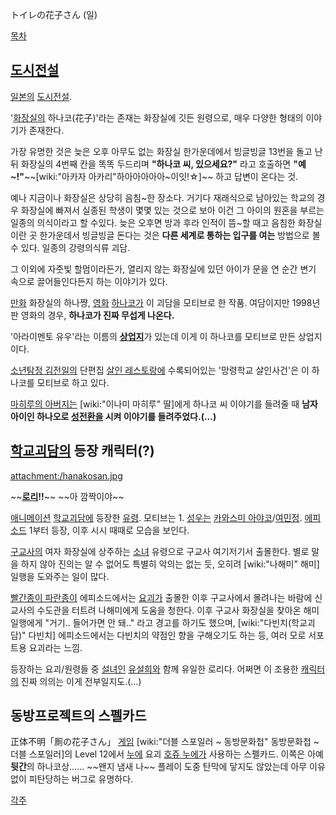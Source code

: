 トイレの花子さん (일)

[[목차]]

== [[도시전설]] ==
[[일본]]의 [[도시전설]].

'[[화장실]]의 하나코(花子)'라는 존재는 화장실에 깃든 원령으로, 매우 다양한 형태의 이야기가 존재한다.

가장 유명한 것은 늦은 오후 아무도 없는 화장실 한가운데에서 빙글빙글 13번을 돌고 난 뒤 화장실의 4번째 칸을 똑똑 두드리며 '''"하나코 씨, 있으세요?"''' 라고 호출하면 '''"예~!"'''~~[wiki:"아카자 아카리"하아아아아아~이잇!☆]~~ 하고 답변이 온다는 것.

예나 지금이나 화장실은 상당히 음침~한 장소다. 거기다 재래식으로 남아있는 학교의 경우 화장실에 빠져서 실종된 학생이 몇몇 있는 것으로 보아 이건 그 아이의 원혼을 부르는 일종의 의식이라고 할 수있다. 늦은 오후면 방과 후라 인적이 뜸~할 때고 음침한 화장실이란 곳 한가운데서 빙글빙글 돈다는 것은 '''다른 세계로 통하는 입구를 여는''' 방법으로 볼 수 있다. 일종의 강령의식류 괴담.

그 이외에 자줏빛 할멈이라든가, 열리지 않는 화장실에 있던 아이가 문을 연 순간 변기 속으로 끌어들인다든지 하는 이야기가 있다.

[[만화]] 화장실의 하나쨩, [[영화]] [[하나코]]가 이 괴담을 모티브로 한 작품.
여담이지만 1998년판 영화의 경우, '''하나코가 진짜 무섭게 나온다.''' 

'아라이멘토 유우'라는 이름의 '''[[상업지]]'''가 있는데 이게 이 하나코를 모티브로 만든 상업지이다.

[[소년탐정 김전일]]의 단편집 [[살인 레스토랑]]에 수록되어있는 '망령학교 살인사건'은 이 하나코를 모티브로 하고 있다.

[[마히루의 아버지]]는 [wiki:"이나미 마히루" 딸]에게 하나코 씨 이야기를 들려줄 때 '''남자아이인 하나오로 [[성전환]]을 시켜 이야기를 들려주었다.(...)'''

== [[학교괴담]]의 등장 캐릭터(?) ==
attachment:/hanakosan.jpg

~~'''[[로리]]!!'''~~ ~~아 깜짝이야~~

[[애니메이션]] [[학교괴담]]에 등장한 [[유령]]. 모티브는 1. [[성우]]는 [[카와스미 아야코]]/[[여민정]].
[[에피소드]] 1부터 등장, 이후 시시 때때로 모습을 보인다.

[[구교사]]의 여자 화장실에 상주하는 [[소녀]] 유령으로 구교사 여기저기서 출몰한다. 별로 말을 하지 않아 진의는 알 수 없어도 특별히 악의는 없는 듯, 오히려 [wiki:"나해미" 해미] 일행을 도와주는 일이 많다.

[[빨간종이 파란종이]] 에피소드에서는 [[요괴]]가 출몰한 이후 구교사에서 몰려나는 바람에 신교사의 수도관을 터트려 나해미에게 도움을 청한다. 이후 구교사 화장실을 찾아온 해미 일행에게 "거기.. 들어가면 안 돼.." 라고 경고를 하기도 했으며, [wiki:"다빈치(학교괴담)" 다빈치] 에피소드에서는 다빈치의 약점인 향을 구해오기도 하는 등, 여러 모로 서포트용 요괴라는 느낌.

등장하는 요괴/원령들 중 [[설녀]]인 [[유설희]]와 함께 유일한 로리다. 어쩌면 이 조용한 [[캐릭터]]의 진짜 의의는 이게 전부일지도.(…)

== 동방프로젝트의 스펠카드 ==
正体不明「厠の花子さん」
[[게임]] [wiki:"더블 스포일러 ~ 동방문화첩" 동방문화첩 ~ 더블 스포일러]의 Level 12에서 [[누에]] 요괴 [[호쥬 누에]]가 사용하는 스펠카드. 이쪽은 아예 '''뒷간'''의 하나코상…… ~~왠지 냄새 나~~
플레이 도중 탄막에 닿지도 않았는데 아무 이유 없이 피탄당하는 버그로 유명하다.

[[각주]]
